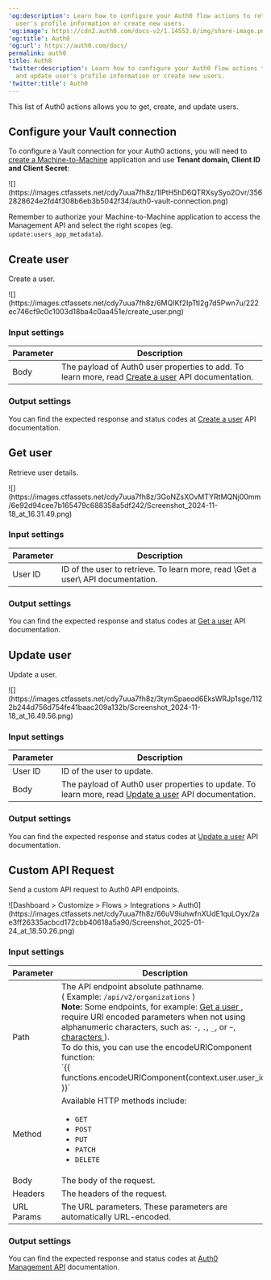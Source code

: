---
'og:description': Learn how to configure your Auth0 flow actions to retrieve and update
  user's profile information or create new users.
'og:image': https://cdn2.auth0.com/docs-v2/1.14553.0/img/share-image.png
'og:title': Auth0
'og:url': https://auth0.com/docs/
permalink: auth0
title: Auth0
'twitter:description': Learn how to configure your Auth0 flow actions to retrieve
  and update user's profile information or create new users.
'twitter:title': Auth0
---
This list of Auth0 actions allows you to get, create, and update users.

## Configure your Vault connection

To configure a Vault connection for your Auth0 actions, you will need to [create a Machine-to-Machine](/docs/get-started/auth0-overview/create-applications/machine-to-machine-apps) application and use **Tenant domain, <Tooltip tip="Client ID: Identification value given to your registered resource from Auth0." cta="View Glossary" href="/docs/glossary?term=Client+ID">Client ID</Tooltip> and <Tooltip tip="Client ID: Identification value given to your registered resource from Auth0." cta="View Glossary" href="/docs/glossary?term=Client+Secret">Client Secret</Tooltip>**:

<Frame>![](https://images.ctfassets.net/cdy7uua7fh8z/1IPtH5hD6QTRXsySyo2Ovr/3562828624e2fd4f308b6eb3b5042f34/auth0-vault-connection.png)</Frame>

<Warning>

Remember to authorize your Machine-to-Machine application to access the Management API and select the right scopes (eg. `update:users_app_metadata`).

</Warning>

## Create user

Create a user.

<Frame>![](https://images.ctfassets.net/cdy7uua7fh8z/6MQIKf2IpTtI2g7d5Pwn7u/222ec746cf9c0c1003d18ba4c0aa451e/create_user.png)</Frame>

### Input settings

<table class="table">
<thead>
<tr>
<th><b>Parameter</b></th>
<th><b>Description</b></th>
</tr>
</thead>
<tbody>
<tr>
<td>Body</td>
<td>The payload of Auth0 user properties to add. To learn more, read <a href="https://auth0.com/docs/api/management/v2/users/post-users">Create a user</a>  API documentation. </td>
</tr>
</tbody>
</table>

### Output settings

You can find the expected response and status codes at [Create a user](https://auth0.com/docs/api/management/v2/users/post-users#response-messages) API documentation.

## Get user

Retrieve user details.

<Frame>![](https://images.ctfassets.net/cdy7uua7fh8z/3GoNZsXOvMTYRtMQNj00mm/6e92d94cee7b165479c688358a5df242/Screenshot_2024-11-18_at_16.31.49.png)</Frame>

### Input settings

<table class="table">
<thead>
<tr>
<th><b>Parameter</b></th>
<th><b>Description</b></th>
</tr>
</thead>
<tbody>
<tr>
<td>User ID</td>
<td>ID of the user to retrieve. To learn more, read \<a api="" auth0.com="" docs="" get-users-by-id="" https:="" management="" users="" v2="">Get a user\</a>  API documentation. </td>
</tr>
</tbody>
</table>

### Output settings

You can find the expected response and status codes at [Get a user](https://auth0.com/docs/api/management/v2/users/get-users-by-id#response-messages) API documentation.

## Update user

Update a user.

<Frame>![](https://images.ctfassets.net/cdy7uua7fh8z/3tymSpaeod6EksWRJp1sge/1122b244d756d754fe41baac209a132b/Screenshot_2024-11-18_at_16.49.56.png)</Frame>

### Input settings

<table class="table">
<thead>
<tr>
<th><b>Parameter</b></th>
<th><b>Description</b></th>
</tr>
</thead>
<tbody>
<tr>
<td>User ID</td>
<td>ID of the user to update.</td>
</tr>
<tr>
<td>Body</td>
<td>The payload of Auth0 user properties to update. To learn more, read <a href="https://auth0.com/docs/api/management/v2/users/patch-users-by-id">Update a user</a>  API documentation. </td>
</tr>
</tbody>
</table>

### Output settings

You can find the expected response and status codes at [Update a user](https://auth0.com/docs/api/management/v2/users/patch-users-by-id#response-messages) API documentation.

## Custom API Request

Send a custom API request to Auth0 API endpoints.

<Frame>![Dashboard > Customize > Flows > Integrations > Auth0](https://images.ctfassets.net/cdy7uua7fh8z/66uV9iuhwfnXUdE1quLOyx/2ae3ff26335acbcd172cbb40618a5a90/Screenshot_2025-01-24_at_18.50.26.png)</Frame>

### Input settings

<table class="table">
<thead>
<tr>
<th><b>Parameter</b></th>
<th><b>Description</b></th>
</tr>
</thead>
<tbody>
<tr>
<td>
Path
</td>
<td>
The API endpoint absolute pathname. 
<br/>( Example: <code>/api/v2/organizations</code> )
<br/> <b>Note:</b> Some endpoints, for example: <a href="https://auth0.com/docs/api/management/v2/users/get-users-by-id"> Get a user </a>, require URI encoded parameters when not using alphanumeric characters, such as: <code>-</code>, <code>.</code>, <code>_</code>, or <code>~</code>, <a href="https://datatracker.ietf.org/doc/html/rfc3986#section-2.3"> characters </a>). 
<br/>To do this, you can use the encodeURIComponent function:  <br/>`{{ functions.encodeURIComponent(context.user.user_id) }}`
</td>
</tr>
<tr>
<td>
Method
</td>
<td>
Available HTTP methods include:    
            <ul>
<li><code>GET</code></li>
<li><code>POST</code></li>
<li><code>PUT</code></li>
<li><code>PATCH</code></li>
<li><code>DELETE</code></li>
</ul>
</td>
</tr>
<tr>
<td>Body</td>
<td>The body of the request. </td>
</tr>
<tr>
<td>Headers</td>
<td>The headers of the request. </td>
</tr>
<tr>
<td>URL Params</td>
<td>The URL parameters. These parameters are automatically URL-encoded. </td>
</tr>
</tbody>
</table>

### Output settings

You can find the expected response and status codes at [Auth0 Management API](https://auth0.com/docs/api/management/v2/introduction) documentation.
